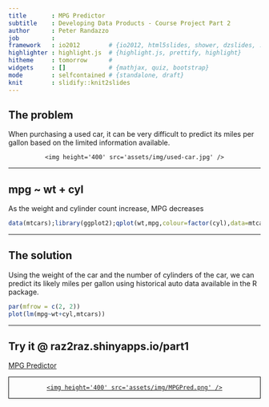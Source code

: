 ```yaml
---
title       : MPG Predictor
subtitle    : Developing Data Products - Course Project Part 2
author      : Peter Randazzo
job         : 
framework   : io2012        # {io2012, html5slides, shower, dzslides, ...}
highlighter : highlight.js  # {highlight.js, prettify, highlight}
hitheme     : tomorrow      # 
widgets     : []            # {mathjax, quiz, bootstrap}
mode        : selfcontained # {standalone, draft}
knit        : slidify::knit2slides
---
```


## The problem

When purchasing a used car, it can be very difficult to predict its miles per gallon based on the limited information available.

<div style='text-align: center;'>
    <img height='400' src='assets/img/used-car.jpg' />
</div>

--- 

## mpg ~ wt + cyl
As the weight and cylinder count increase, MPG decreases

```r
data(mtcars);library(ggplot2);qplot(wt,mpg,colour=factor(cyl),data=mtcars)
```

--- 

## The solution

Using the weight of the car and the number of cylinders of the car, we can predict its likely miles per gallon using historical auto data available in the R package.

```r
par(mfrow = c(2, 2))
plot(lm(mpg~wt+cyl,mtcars))
```

--- 

## Try it @ raz2raz.shinyapps.io/part1

[MPG Predictor](http:/raz2raz.shinyapps.io/part1/)

<a href="http:/raz2raz.shinyapps.io/part1/" target="_blank">
<div style='text-align: center; border: 1px solid black'>
    <img height='400' src='assets/img/MPGPred.png' />
</div>
</a>

